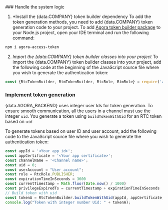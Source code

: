 
<PlatformWrapper platform="web">
### Handle the system logic

1. *Install the {data.COMPANY} token builder dependency
  To add the token generation methods, you need to add {data.COMPANY} token generation code to your project. To add [Agora token builder package](https://github.com/AgoraIO/Tools/tree/master/DynamicKey/AgoraDynamicKey/nodejs) to your Node.js project, open your IDE terminal and run the following command: 
  
  ```bash
  npm i agora-access-token
  ```

2. *Import the {data.COMPANY} token builder classes into your project*
  To import the {data.COMPANY} token builder classes into your project, add the following code at the beginning of the JavaScript source file where you wish to generate the authentication token:

  ```js
  const {RtcTokenBuilder, RtmTokenBuilder, RtcRole, RtmRole} = require('agora-access-token')
  ```

### Implement token generation

{data.AGORA_BACKEND} uses integer user Ids for token generation. To ensure smooth communication, all the users in a channel must use the integer `uid`. You generate a token using `buildTokenWithUid` for an RTC token based on `uid`


To generate tokens based on user ID and user account, add the following code to the JavaScript source file where you wish to generate the authentication token:

```js
const appId = '<Your app id>';
const appCertificate = '<Your app certificate>';
const channelName = '<Channel name>';
const uid = 0;
const userAccount = "User account";
const role = RtcRole.PUBLISHER;
const expirationTimeInSeconds = 3600
const currentTimestamp = Math.floor(Date.now() / 1000)
const privilegeExpiredTs = currentTimestamp + expirationTimeInSeconds
// Build token with uid
const tokenA = RtcTokenBuilder.buildTokenWithUid(appId, appCertificate, channelName, uid, role, privilegeExpiredTs);
console.log("Token with integer number Uid: " + tokenA);

```

</PlatformWrapper>

